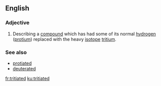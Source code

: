 ==English==

===Adjective===
{{en-adj}}

# {{label|en|chemistry}} Describing a [[compound]] which has had some of its normal [[hydrogen]] ([[protium]]) replaced with the heavy [[isotope]] [[tritium]].

===See also===
* [[protiated]]
* [[deuterated]]

[[fr:tritiated]]
[[ku:tritiated]]